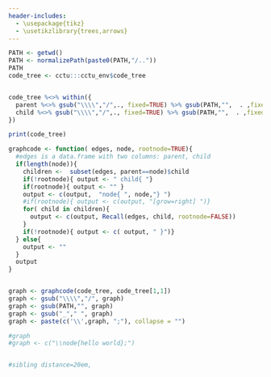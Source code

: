 ```yaml
---
header-includes:
  - \usepackage{tikz}
  - \usetikzlibrary{trees,arrows}
---
```




```r
PATH <- getwd()
PATH <- normalizePath(paste0(PATH,"/.."))
PATH
code_tree <- cctu:::cctu_env$code_tree


code_tree %<>% within({
  parent %<>% gsub("\\\\","/",., fixed=TRUE) %>% gsub(PATH,"",  . ,fixed=TRUE)
  child %<>% gsub("\\\\","/",., fixed=TRUE) %>% gsub(PATH,"",  . ,fixed=TRUE)
})

print(code_tree)

graphcode <- function( edges, node, rootnode=TRUE){
  #edges is a data.frame with two columns: parent, child
  if(length(node)){
    children <-  subset(edges, parent==node)$child
    if(!rootnode){ output <- " child{ "}
    if(rootnode){ output <- "" }
    output <- c(output,  "node{ ", node,"} ")
    #if(rootnode){ output <- c(output, "[grow=right] ")}
    for( child in children){ 
      output <- c(output, Recall(edges, child, rootnode=FALSE))
    }
    if(!rootnode){ output <- c( output, " }")}
  } else{ 
    output <- ""
  }
  output
}


graph <- graphcode(code_tree, code_tree[1,1])
graph <- gsub("\\\\","/", graph)
graph <- gsub(PATH,"", graph)
graph <- gsub("_"," ", graph)
graph <- paste(c('\\',graph, ";"), collapse = "")

#graph
#graph <- c("\\node{hello world};")


#sibling distance=20em,
```



\begin{tikzpicture}[edge from parent fork right, level distance=20em, grow'=right,
  every node/.style = {shape=rectangle, rounded corners,draw, align=center, fill=white}] 
     `r knit_child(text=graph)`
\end{tikzpicture}


